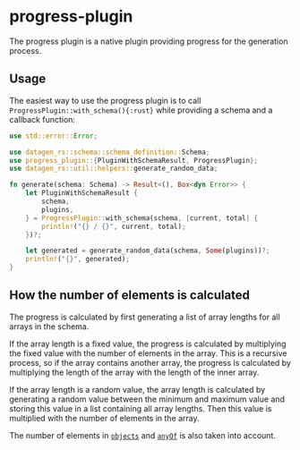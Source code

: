 # progress-plugin

The progress plugin is a native plugin providing progress for the generation process.

## Usage

The easiest way to use the progress plugin is to call `ProgressPlugin::with_schema(){:rust}`
while providing a schema and a callback function:

```rust
use std::error::Error;

use datagen_rs::schema::schema_definition::Schema;
use progress_plugin::{PluginWithSchemaResult, ProgressPlugin};
use datagen_rs::util::helpers::generate_random_data;

fn generate(schema: Schema) -> Result<(), Box<dyn Error>> {
    let PluginWithSchemaResult {
        schema,
        plugins,
    } = ProgressPlugin::with_schema(schema, |current, total| {
        println!("{} / {}", current, total);
    })?;

    let generated = generate_random_data(schema, Some(plugins))?;
    println!("{}", generated);
}
```

## How the number of elements is calculated

The progress is calculated by first generating a list of array lengths
for all arrays in the schema.

If the array length is a fixed value,
the progress is calculated by multiplying the fixed value with the
number of elements in the array. This is a recursive process, so
if the array contains another array, the progress is calculated
by multiplying the length of the array with the length of the
inner array.

If the array length is a random value, the array length is calculated
by generating a random value between the minimum and maximum value
and storing this value in a list containing all array lengths.
Then this value is multiplied with the number of elements in the array.

The number of elements in [`objects`](../../generators/object.md) and
[`anyOf`](../../generators/anyof.md) is also taken into account.
